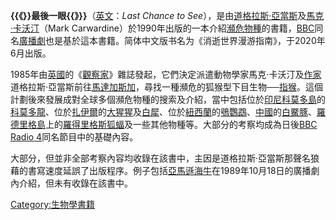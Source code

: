 '''{{《}}最後一眼{{》}}'''（[[英文|英文]]：''Last Chance to See''），是由[[道格拉斯·亞當斯|道格拉斯·亞當斯]]及[[馬克·卡沃汀|馬克·卡沃汀]]（Mark Carwardine）於1990年出版的一本介紹[[瀕危物種|瀕危物種]]的書籍，[[BBC|BBC]]同名[[廣播劇|廣播劇]]也是基於這本書籍。简体中文版书名为《消逝世界漫游指南》，于2020年6月出版。

1985年由[[英國|英國]]的《[[觀察家|觀察家]]》雜誌發起，它們決定派遣動物學家馬克·卡沃汀及[[作家|作家]]道格拉斯·亞當斯前往[[馬達加斯加|馬達加斯加]]，尋找一種瀕危的狐猴型下目生物──[[指猴|指猴]]。這個計劃後來發展成對全球多個瀕危物種的搜索及介紹，當中包括位於[[印尼|印尼]][[科莫多島|科莫多島]]的[[科莫多龍|科莫多龍]]、位於[[扎伊爾|扎伊爾]]的[[大猩猩|大猩猩]]及[[白犀|白犀]]、位於[[紐西蘭|紐西蘭]]的[[鴞鸚鵡|鴞鸚鵡]]、[[中國|中國]]的[[白鱀豚|白鱀豚]]、[[羅德里格島|羅德里格島]]上的[[羅得里格斯狐蝠|羅得里格斯狐蝠]]及一些其他物種等。大部分的考察均成為日後[[BBC_Radio_4|BBC Radio 4]]同名節目中的基礎內容。

大部分，但並非全部考察內容均收錄在該書中，主因是道格拉斯·亞當斯那聲名狼藉的書寫速度延誤了出版程序。例子包括[[亞馬遜海牛|亞馬遜海牛]]在1989年10月18日的廣播劇內介紹，但未有收錄在該書中。

{{book-stub}}

[[Category:生物學書籍|Category:生物學書籍]]